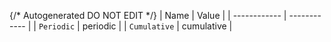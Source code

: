 {/* Autogenerated DO NOT EDIT  */}
| Name         | Value        |
| ------------ | ------------ |
| `Periodic`   | periodic     |
| `Cumulative` | cumulative   |
